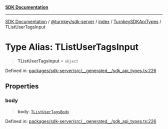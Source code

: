 [**SDK Documentation**](../../../../../../README.mdx)

***

[SDK Documentation](../../../../../../packages.mdx) / [@turnkey/sdk-server](../../../../README.mdx) / [index](../../../README.mdx) / [TurnkeySDKApiTypes](../README.mdx) / TListUserTagsInput

# Type Alias: TListUserTagsInput

> **TListUserTagsInput** = `object`

Defined in: [packages/sdk-server/src/\_\_generated\_\_/sdk\_api\_types.ts:226](https://github.com/tkhq/sdk/blob/3a88af7d1d927c6022706911d6af0f92f1440e00/packages/sdk-server/src/__generated__/sdk_api_types.ts#L226)

## Properties

### body

> **body**: [`TListUserTagsBody`](TListUserTagsBody.mdx)

Defined in: [packages/sdk-server/src/\_\_generated\_\_/sdk\_api\_types.ts:226](https://github.com/tkhq/sdk/blob/3a88af7d1d927c6022706911d6af0f92f1440e00/packages/sdk-server/src/__generated__/sdk_api_types.ts#L226)

